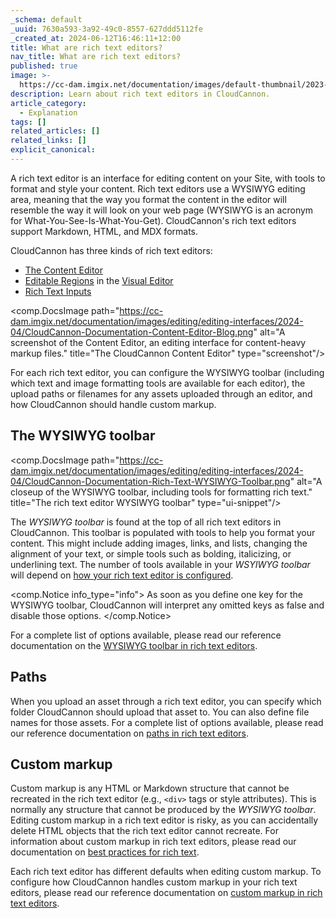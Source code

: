 ```yaml
---
_schema: default
_uuid: 7630a593-3a92-49c0-8557-627ddd5112fe
_created_at: 2024-06-12T16:46:11+12:00
title: What are rich text editors?
nav_title: What are rich text editors?
published: true
image: >-
  https://cc-dam.imgix.net/documentation/images/default-thumbnail/2023-Q4/CloudCannon-Documentation-Thumbnail.png
description: Learn about rich text editors in CloudCannon.
article_category:
  - Explanation
tags: []
related_articles: []
related_links: []
explicit_canonical:
---
```

A rich text editor is an interface for editing content on your Site, with tools to format and style your content. Rich text editors use a WYSIWYG editing area, meaning that the way you format the content in the editor will resemble the way it will look on your web page (WYSIWYG is an acronym for What-You-See-Is-What-You-Get). CloudCannon's rich text editors support Markdown, HTML, and MDX formats.

CloudCannon has three kinds of rich text editors:

* [The Content Editor](/documentation/articles/the-content-editor/)
* [Editable Regions](/documentation/articles/define-editable-regions-in-your-html/) in the [Visual Editor](/documentation/articles/the-visual-editor/)
* [Rich Text Inputs](/documentation/articles/rich-text-inputs/)

<comp.DocsImage path="https://cc-dam.imgix.net/documentation/images/editing/editing-interfaces/2024-04/CloudCannon-Documentation-Content-Editor-Blog.png" alt="A screenshot of the Content Editor, an editing interface for content-heavy markup files." title="The CloudCannon Content Editor" type="screenshot"/>

For each rich text editor, you can configure the WYSIWYG toolbar (including which text and image formatting tools are available for each editor), the upload paths or filenames for any assets uploaded through an editor, and how CloudCannon should handle custom markup.

## The WYSIWYG toolbar

<comp.DocsImage path="https://cc-dam.imgix.net/documentation/images/editing/editing-interfaces/2024-04/CloudCannon-Documentation-Rich-Text-WYSIWYG-Toolbar.png" alt="A closeup of the WYSIWYG toolbar, including tools for formatting rich text." title="The rich text editor WYSIWYG toolbar" type="ui-snippet"/>

The *WYSIWYG toolbar* is found at the top of all rich text editors in CloudCannon. This toolbar is populated with tools to help you format your content. This might include adding images, links, and lists, changing the alignment of your text, or simple tools such as bolding, italicizing, or underlining text. The number of tools available in your *WSYIWYG toolbar* will depend on [how your rich text editor is configured](/documentation/articles/configure-your-rich-text-editors/).

<comp.Notice info_type="info">
  As soon as you define one key for the WYSIWYG toolbar, CloudCannon will interpret any omitted keys as false and disable those options.
</comp.Notice>

For a complete list of options available, please read our reference documentation on the [WYSIWYG toolbar in rich text editors](/documentation/articles/rich-text-editor-reference/#wysiwyg-toolbar).

## Paths

When you upload an asset through a rich text editor, you can specify which folder CloudCannon should upload that asset to. You can also define file names for those assets. For a complete list of options available, please read our reference documentation on [paths in rich text editors](/documentation/articles/rich-text-editor-reference/#wysiwyg-toolbar).

## Custom markup

Custom markup is any HTML or Markdown structure that cannot be recreated in the rich text editor (e.g., `<div>` tags or style attributes). This is normally any structure that cannot be produced by the *WYSIWYG toolbar*. Editing custom markup in a rich text editor is risky, as you can accidentally delete HTML objects that the rich text editor cannot recreate. For information about custom markup in rich text editors, please read our documentation on [best practices for rich text](/documentation/articles/best-practices-for-rich-text/).

Each rich text editor has different defaults when editing custom markup. To configure how CloudCannon handles custom markup in your rich text editors, please read our reference documentation on [custom markup in rich text editors](/documentation/articles/rich-text-editor-reference/#wysiwyg-toolbar).